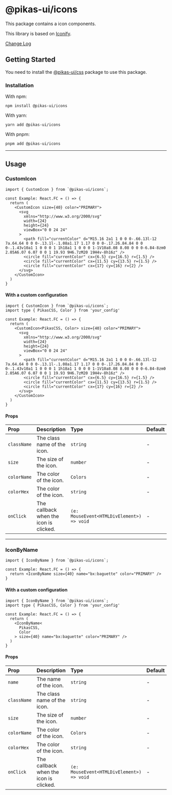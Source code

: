 

<NextSeo title="Icons" />

# @pikas-ui/icons

This package contains a icon components.

This library is based on [Iconify](https://iconify.design/).

<a href="https://github.com/Achaak/pikas/blob/main/packages/ui/icons/CHANGELOG.md">
  Change Log
</a>

## Getting Started

You need to install the <a href={cssLink}>@pikas-ui/css</a> package to use this package.

### Installation

With npm:

```
npm install @pikas-ui/icons
```

With yarn:

```
yarn add @pikas-ui/icons
```

With pnpm:

```
pnpm add @pikas-ui/icons
```

---

## Usage

### CustomIcon

<CustomIconExample />

```tsx
import { CustomIcon } from `@pikas-ui/icons`;

const Example: React.FC = () => {
  return (
    <CustomIcon size={40} color="PRIMARY">
      <svg
        xmlns="http://www.w3.org/2000/svg"
        width={24}
        height={24}
        viewBox="0 0 24 24"
      >
        <path fill="currentColor" d="M15.16 2a1 1 0 0 0-.66.13l-12 7a.64.64 0 0 0-.13.1l-.1.08a1.17 1.17 0 0 0-.17.26.84.84 0 0 0-.1.43v10a1 1 0 0 0 1 1h18a1 1 0 0 0 1-1V10a8.08 8.08 0 0 0-6.84-8zm0 2.05A6.07 6.07 0 0 1 19.93 9H6.7zM20 19H4v-8h16z" />
        <circle fill="currentColor" cx={6.5} cy={16.5} r={1.5} />
        <circle fill="currentColor" cx={11.5} cy={13.5} r={1.5} />
        <circle fill="currentColor" cx={17} cy={16} r={2} />
      </svg>
    </CustomIcon>
  )
}
```

#### With a custom configuration

```tsx
import { CustomIcon } from `@pikas-ui/icons`;
import type { PikasCSS, Color } from 'your_config'

const Example: React.FC = () => {
  return (
    <CustomIcon<PikasCSS, Color> size={40} color="PRIMARY">
      <svg
        xmlns="http://www.w3.org/2000/svg"
        width={24}
        height={24}
        viewBox="0 0 24 24"
      >
        <path fill="currentColor" d="M15.16 2a1 1 0 0 0-.66.13l-12 7a.64.64 0 0 0-.13.1l-.1.08a1.17 1.17 0 0 0-.17.26.84.84 0 0 0-.1.43v10a1 1 0 0 0 1 1h18a1 1 0 0 0 1-1V10a8.08 8.08 0 0 0-6.84-8zm0 2.05A6.07 6.07 0 0 1 19.93 9H6.7zM20 19H4v-8h16z" />
        <circle fill="currentColor" cx={6.5} cy={16.5} r={1.5} />
        <circle fill="currentColor" cx={11.5} cy={13.5} r={1.5} />
        <circle fill="currentColor" cx={17} cy={16} r={2} />
      </svg>
    </CustomIcon>
  )
}
```

#### Props

| Prop        | Description                            | Type                                      | Default |
| :---------- | :------------------------------------- | :---------------------------------------- | :------ |
| `className` | The class name of the icon.            | `string`                                  | -       |
| `size`      | The size of the icon.                  | `number`                                  | -       |
| `colorName` | The color of the icon.                 | `Colors`                                  | -       |
| `colorHex`  | The color of the icon.                 | `string`                                  | -       |
| `onClick`   | The callback when the icon is clicked. | `(e: MouseEvent<HTMLDivElement>) => void` | -       |

---

### IconByName

<IconByNameExample />

```tsx
import { IconByName } from `@pikas-ui/icons`;

const Example: React.FC = () => {
  return <IconByName size={40} name="bx:baguette" color="PRIMARY" />
}
```

#### With a custom configuration

```tsx
import { IconByName } from `@pikas-ui/icons`;
import type { PikasCSS, Color } from 'your_config'

const Example: React.FC = () => {
  return (
    <IconByName<
      PikasCSS,
      Color
    > size={40} name="bx:baguette" color="PRIMARY" />
  )
}
```

#### Props

| Prop        | Description                            | Type                                      | Default |
| :---------- | :------------------------------------- | :---------------------------------------- | :------ |
| `name`      | The name of the icon.                  | `string`                                  | -       |
| `className` | The class name of the icon.            | `string`                                  | -       |
| `size`      | The size of the icon.                  | `number`                                  | -       |
| `colorName` | The color of the icon.                 | `Colors`                                  | -       |
| `colorHex`  | The color of the icon.                 | `string`                                  | -       |
| `onClick`   | The callback when the icon is clicked. | `(e: MouseEvent<HTMLDivElement>) => void` | -       |
